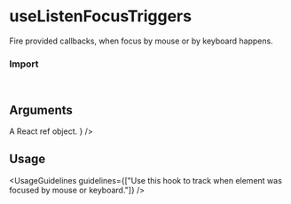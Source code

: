 
<Meta of={UseListenFocusTriggersStories} />

# useListenFocusTriggers

Fire provided callbacks, when focus by mouse or by keyboard happens.

<Canvas of={UseListenFocusTriggersStories.Overview} />

### Import

```js
import { useListenFocusTriggers } from "@vibe/core";
```

## Arguments

<FunctionArguments>
  <FunctionArgument name="options" type="Object">
    <FunctionArgument
      name="ref"
      type="React.MutableRefObject"
      description={
        <>
          A React
          <Link size={Link.sizes.MEDIUM} href="https://react.dev/reference/react/useRef">
            ref
          </Link>
          object.
        </>
      }
    />
    <FunctionArgument
      name="onFocusByKeyboard"
      type="(event: FocusEvent) => void"
      description="Callback function to execute when the focus by keyboard event is fired."
    />
    <FunctionArgument
      name="onFocusByMouse"
      type="(event: FocusEvent) => void"
      description="Callback function to execute when the focus by mouse (onMouseDown) event is fired."
    />
  </FunctionArgument>
</FunctionArguments>

## Usage

<UsageGuidelines guidelines={["Use this hook to track when element was focused by mouse or keyboard."]} />
